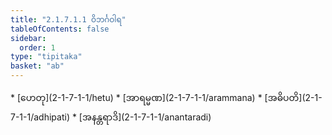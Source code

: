 ```yaml
---
title: "2.1.7.1.1 ဝိဘင်္ဂဝါရ"
tableOfContents: false
sidebar:
  order: 1
type: "tipitaka"
basket: "ab"
---
```



<DynamicBreadcrumb />



<TableOfContents>
* [ဟေတု](2-1-7-1-1/hetu)
* [အာရမ္မဏ](2-1-7-1-1/arammana)
* [အဓိပတိ](2-1-7-1-1/adhipati)
* [အနန္တရာဒိ](2-1-7-1-1/anantaradi)
</TableOfContents>
